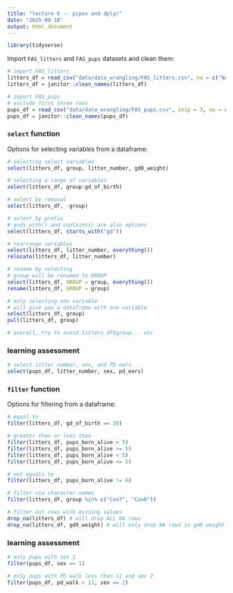 ```yaml
---
title: "lecture 6 -- pipes and dplyr"
date: "2025-09-18"
output: html_document
---
```


```r
library(tidyverse)
```

Import `FAS_litters` and `FAS_pups` datasets and clean them:

```r
# import FAS_litters
litters_df = read_csv("data/data_wrangling/FAS_litters.csv", na = c("NA", ".", ""))
litters_df = janitor::clean_names(litters_df)

# import FAS_pups
# exclude first three rows
pups_df = read_csv("data/data_wrangling/FAS_pups.csv", skip = 3, na = c("NA", ".", ""))
pups_df = janitor::clean_names(pups_df)
```

### `select` function

Options for selecting variables from a dataframe:

```r
# selecting select variables
select(litters_df, group, litter_number, gd0_weight)

# selecting a range of variables
select(litters_df, group:gd_of_birth)

# select by removal
select(litters_df, -group)

# select by prefix
# ends_with() and contains() are also options
select(litters_df, starts_with("gd"))

# rearrange variables
select(litters_df, litter_number, everything())
relocate(litters_df, litter_number)

# rename by selecting
# group will be renamed to GROUP
select(litters_df, GROUP = group, everything())
rename(litters_df, GROUP = group)

# only selecting one variable
# will give you a dataframe with one variable
select(litters_df, group)
pull(litters_df, group)

# overall, try to avoid litters_df$group... etc
```

### learning assessment

```r
# select litter number, sex, and PD ears
select(pups_df, litter_number, sex, pd_ears)
```

### `filter` function

Options for filtering from a dataframe:

```r
# equal to
filter(litters_df, gd_of_birth == 20)

# greater than or less than
filter(litters_df, pups_born_alive > 5)
filter(litters_df, pups_born_alive >= 5)
filter(litters_df, pups_born_alive < 5)
filter(litters_df, pups_born_alive <= 5)

# not equals to
filter(litters_df, pups_born_alive != 6)

# filter via character names
filter(litters_df, group %in% c("Con7", "Con8"))

# filter out rows with missing values
drop_na(litters_df) # will drop ALL NA rows
drop_na(litters_df, gd0_weight) # will only drop NA rows in gd0_weight
```

### learning assessment

```r
# only pups with sex 1
filter(pups_df, sex == 1)

# only pups with PD walk less than 11 and sex 2
filter(pups_df, pd_walk < 11, sex == 2)
```


